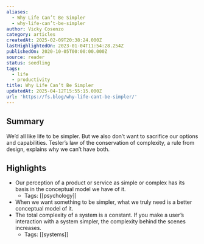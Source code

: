 ```yaml
---
aliases:
  - Why Life Can’t Be Simpler
  - why-life-can’t-be-simpler
author: Vicky Cosenzo
category: articles
createdAt: 2025-02-09T20:38:24.000Z
lastHighlightedOn: 2023-01-04T11:54:28.254Z
publishedOn: 2020-10-05T00:00:00.000Z
source: reader
status: seedling
tags:
  - life
  - productivity
title: Why Life Can’t Be Simpler
updatedAt: 2025-04-12T15:55:15.000Z
url: 'https://fs.blog/why-life-cant-be-simpler/'
---
```

## Summary

We’d all like life to be simpler. But we also don’t want to sacrifice our options and capabilities. Tesler’s law of the conservation of complexity, a rule from design, explains why we can’t have both.

## Highlights

- Our perception of a product or service as simple or complex has its basis in the conceptual model we have of it.
    - Tags: [[psychology]]
- When we want something to be simpler, what we truly need is a better conceptual model of it.
- The total complexity of a system is a constant. If you make a user’s interaction with a system simpler, the complexity behind the scenes increases.
    - Tags: [[systems]]
